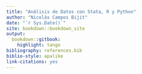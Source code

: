```yaml
---
title: "Análisis de Datos con Stata, R y Python"
author: "Nicolás Campos Bijit"
date: "`r Sys.Date()`"
site: bookdown::bookdown_site
output:
  bookdown::gitbook:
    highlight: tango
bibliography: references.bib
biblio-style: apalike
link-citations: yes
---
```

